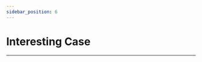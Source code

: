 ```yaml
---
sidebar_position: 6
---
```




# Interesting Case
---

<cardbox>
  <card
    href="./magic-wand-kit/"
    title="Magic Wand Kit"
    description=""
    img={magic_wand_kit_Icon}
  />
  <card
    href="./straw-manipulator/"
    title="Straw Manipulator"
    description=""
    img={straw_manipulator_Icon}
  />
  <card
    href="./microbit-smart-air-purifier/"
    title="智能空气净化器"
    description="室内空气质量是我们很关心的话题，本案例将使用 Octopus 系列中的灰尘传感器与电机风扇模拟室内空气质量检测和改善的过程。"
    img={smart_air_purifier_Icon}
  />
  <card
    href="./microbit-smart-pet-feeder/"
    title="智能宠物喂食器"
    description="在本篇文章中，我们将介绍一款适用于中小学生的创客制作案例——智能宠物喂食器。这款喂食器采用了micro:bit v2主板、IOT:bit 扩展板、八爪鱼系列的人体红外传感器以及超声波传感器、180° 9g 舵机以及一个可爱的木制小房子作为组件。"
    img={smart_pet-feeder_Icon}
  />
</cardbox>
